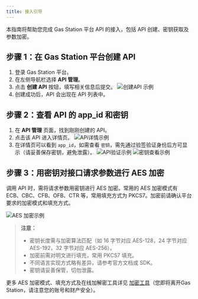 ```yaml
---
title: 接入引导
---
```


本指南将帮助您完成 Gas Station 平台 API 的接入，包括 API 创建、密钥获取及参数加密。

## 步骤 1：在 Gas Station 平台创建 API

1. 登录 Gas Station 平台。
2. 在左侧导航栏选择 **API 管理**。
3. 点击 **创建 API** 按钮，填写相关信息后提交。
![创建API 示例](/images/apis/gas-station-add-api.png)
4. 创建成功后，API 会出现在 API 列表中。

## 步骤 2：查看 API 的 app_id 和密钥

1. 在 **API 管理** 页面，找到刚刚创建的 API。
2. 点击该 API 进入详情页。
![APi详情示例](/images/apis/gas-station-api-detail.png)
3. 在详情页可以看到 `app_id`，如需查看 `密钥`，需先通过验签验证身份后方可显示（请妥善保存密钥，避免泄露）。
![API验证示例](/images/apis/gas-station-sign.png)
![密钥查看示例](/images/apis/gas-station-key.png)

## 步骤 3：用密钥对接口请求参数进行 AES 加密

调用 API 时，需将请求参数用密钥进行 AES 加密。常用的 AES 加密模式有 ECB、CBC、CFB、OFB、CTR 等，常用填充方式为 PKCS7。加密前请确认平台要求的加密模式和填充方式。

![AES 加密示例](/images/apis/gas-station-aes.png)

> **注意：**
> - 密钥长度需与加密算法匹配（如 16 字节对应 AES-128，24 字节对应 AES-192，32 字节对应 AES-256）。
> - 加密前需对明文进行填充，常用 PKCS7 填充。
> - 不同语言实现方式略有差异，请参考官方文档或 SDK。
> - 密钥请妥善保管，切勿泄露。

更多 AES 加密模式、填充方式及在线加解密工具详见 [加密工具](https://anycript.com/crypto)（您即将离开Gas Station，请注意您的账号和财产安全）。
